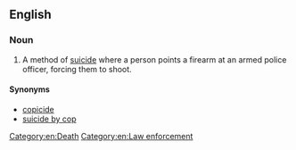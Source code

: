 ==English==

===Noun===
{{en-noun|deaths by cop}}
# {{informal}} A method of [[suicide]] where a person points a firearm at an armed police officer, forcing them to shoot.

====Synonyms====
*[[copicide]]
*[[suicide by cop]]

[[Category:en:Death]]
[[Category:en:Law enforcement]]